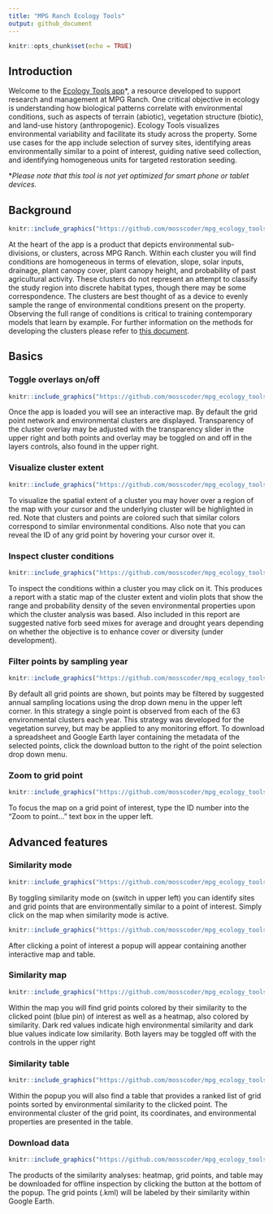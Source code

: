 ```yaml
---
title: "MPG Ranch Ecology Tools"
output: github_document
---
```


```r
knitr::opts_chunk$set(echo = TRUE)
```

## Introduction

Welcome to the <a href="https://mpgranch.shinyapps.io/ecology_tools/">Ecology Tools app</a>*, a resource developed to support research and management at MPG Ranch. One critical objective in ecology is understanding how biological patterns correlate with environmental conditions, such as aspects of terrain (abiotic), vegetation structure (biotic), and land-use history (anthropogenic). Ecology Tools visualizes environmental variability and facilitate its study across the property. Some use cases for the app include selection of survey sites, identifying areas environmentally similar to a point of interest, guiding native seed collection, and identifying homogeneous units for targeted restoration seeding. 

*<i>Please note that this tool is not yet optimized for smart phone or tablet devices.</i>

## Background

```r
knitr::include_graphics("https://github.com/mosscoder/mpg_ecology_tools/blob/dev/images/overview.png?raw=true")
```
At the heart of the app is a product that depicts environmental sub-divisions, or clusters, across MPG Ranch. Within each cluster you will find conditions are homogeneous in terms of elevation, slope, solar inputs, drainage, plant canopy cover, plant canopy height, and probability of past agricultural activity. These clusters do not represent an attempt to classify the study region into discrete habitat types, though there may be some correspondence. The clusters are best thought of as a device to evenly sample the range of environmental conditions present on the property. Observing the full range of conditions is critical to training contemporary models that learn by example. For further information on the methods for developing the clusters please refer to <a href="https://docs.google.com/document/d/e/2PACX-1vTcnPVBAkI0Pbwa0gc0LmNPKL_91BtwnLOWDMSwurHrc_D9l45IKcbwOtw3Uhu_iA4zTXU6F5Xs1Zph/pub">this document</a>.

## Basics
### Toggle overlays on/off
```r
knitr::include_graphics("https://github.com/mosscoder/mpg_ecology_tools/blob/dev/images/transparency.png?raw=true")
```

Once the app is loaded you will see an interactive map. By default the grid point network and environmental clusters are displayed. Transparency of the cluster overlay may be adjusted with the transparency slider in the upper right and both points and overlay may be toggled on and off in the layers controls, also found in the upper right.

### Visualize cluster extent
```r
knitr::include_graphics("https://github.com/mosscoder/mpg_ecology_tools/blob/dev/images/highlights.png?raw=true")
```

To visualize the spatial extent of a cluster you may hover over a region of the map with your cursor and the underlying cluster will be highlighted in red. Note that clusters and points are colored such that similar colors correspond to similar environmental conditions. Also note that you can reveal the ID of any grid point by hovering your cursor over it. 

### Inspect cluster conditions
```r
knitr::include_graphics("https://github.com/mosscoder/mpg_ecology_tools/blob/dev/images/clust_report.png?raw=true")
```

To inspect the conditions within a cluster you may click on it. This produces a report with a static map of the cluster extent and violin plots that show the range and probability density of the seven environmental properties upon which the cluster analysis was based. Also included in this report are suggested native forb seed mixes for average and drought years depending on whether the objective is to enhance cover or diversity (under development).

### Filter points by sampling year
```r
knitr::include_graphics("https://github.com/mosscoder/mpg_ecology_tools/blob/dev/images/survey_years.png?raw=true")
```

By default all grid points are shown, but points may be filtered by suggested annual sampling locations using the drop down menu in the upper left corner. In this strategy a single point is observed from each of the 63 environmental clusters each year. This strategy was developed for the vegetation survey, but may be applied to any monitoring effort. To download a spreadsheet and Google Earth layer containing the metadata of the selected points, click the download button to the right of the point selection drop down menu. 

### Zoom to grid point
```r
knitr::include_graphics("https://github.com/mosscoder/mpg_ecology_tools/blob/dev/images/zoomto.png?raw=true")
```

To focus the map on a grid point of interest, type the ID number into the "Zoom to point..." text box in the upper left. 

## Advanced features
### Similarity mode
```r
knitr::include_graphics("https://github.com/mosscoder/mpg_ecology_tools/blob/dev/images/sim_mode.png?raw=true")
```

By toggling similarity mode on (switch in upper left) you can identify sites and grid points that are environmentally similar to a point of interest. Simply click on the map when similarity mode is active.

```r
knitr::include_graphics("https://github.com/mosscoder/mpg_ecology_tools/blob/dev/images/sim_output.png?raw=true")
```

After clicking a point of interest a popup will appear containing another interactive map and table.

### Similarity map
```r
knitr::include_graphics("https://github.com/mosscoder/mpg_ecology_tools/blob/dev/images/sim_map.png?raw=true")
```

Within the map you will find grid points colored by their similarity to the clicked point (blue pin) of interest as well as a heatmap, also colored by similarity. Dark red values indicate high environmental similarity and dark blue values indicate low similarity. Both layers may be toggled off with the controls in the upper right 

### Similarity table
```r
knitr::include_graphics("https://github.com/mosscoder/mpg_ecology_tools/blob/dev/images/sim_table.png?raw=true")
```

Within the popup you will also find a table that provides a ranked list of grid points sorted by environmental similarity to the clicked point. The environmental cluster of the grid point, its coordinates, and environmental properties are presented in the table. 

### Download data
```r
knitr::include_graphics("https://github.com/mosscoder/mpg_ecology_tools/blob/dev/images/sim_download.png?raw=true")
```

The products of the similarity analyses: heatmap, grid points, and table may be downloaded for offline inspection by clicking the button at the bottom of the popup. The grid points (.kml) will be labeled by their similarity within Google Earth. 



